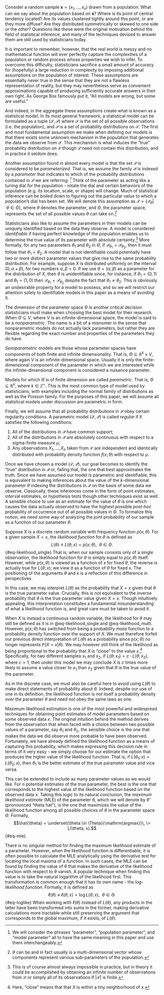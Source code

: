 \chapter{Background}

\section{Assumptions}
Consider a random sample $\mathbf{x} = (x_1, ..., x_n)$ drawn from a population. What can we say about the population based on $\mathbf{x}$? Where is its point of central tendency located? Are its values clustered tightly around this point, or are they more diffuse? Are they distributed symmetrically or skewed to one side or the other? Questions like these were the original motivation behind the field of statistical inference, and many of the techniques devised to answer them are still used by statisticians today.

It is important to remember, however, that the real world is messy and no mathematical function will ever perfectly capture the complexities of a population or random process whose properties we wish to infer. To overcome this difficulty, statisticians sacrifice a small amount of accuracy for (hopefully) a large reduction in complexity by imposing additional assumptions on the population of interest. These assumptions are essentially never true in the sense that they are not a flawless representation of reality, but they may nevertheless serve as convenient approximations capable of producing sufficiently accurate answers in their own right. As George Box famously put it, "All models are wrong, but some are useful." 

\vspace{-0.5cm}

\subsection{Data-Generating Mechanism}

And indeed, in the aggregate these assumptions create what is known as a statistical model. In its most general framework, a statistical model can be formulated as a tuple $(\mathcal{S}, \mathcal{P})$ where $\mathcal{S}$ is the set of all possible observations (i.e. the population), and $\mathcal{P}$ is a set of probability distributions on $\mathcal{S}$. The first and most fundamental assumption we make when defining our models is that there exists some unknown mechanism in the population that generates the data we observe from $\mathcal{S}$. This mechanism is what induces the "true" probability distribution on $\mathcal{S}$ though $\mathcal{P}$ need not contain this distribution, and in practice it seldom does. 

\subsection{Parameter Existence}

Another assumption found in almost every model is that the set $\mathcal{P}$ is considered to be *parameterized*. That is, we assume the family $\mathcal{P}$ is indexed by a *parameter* that indicates to which of the probability distributions contained in $\mathcal{P}$ we are referring. ^[We will consider the phrases "parameter", "population parameter", and "model parameter" all to have the same meaning in this paper and use them interchangeably.] Think of the parameter as acting like a tuning dial for the population - rotate the dial and certain behaviors of the population (e.g. its location, scale, or shape) will change. Much of statistical inference can be boiled down to figuring out the particular value to which a population's dial has been set. We will denote this assumption as $\mathcal{P} = \{\mathcal{P}_{\theta} | \> \theta \in \Theta\}$, where $\theta$ denotes the parameter, and $\Theta$, the parameter space, represents the set of all possible values $\theta$ can take on.^[$\theta$ can be and in fact usually is a multi-dimensional vector whose components represent various sub-parameters of the population.] 

\subsection{Identifiability}

Statisticians also like to assume the parameters in their models can be uniquely identified based on the data they observe. A model is considered *identifiable* if having perfect knowledge of the population enables us to determine the true value of its parameter with absolute certainty.^[This is of course almost always impossible in practice, but in theory it could be accomplished by obtaining an infinite number of observations from $\mathcal{S}$ or simply all of its observations if $|\mathcal{S}|$ is finite.] More formally, for any two parameters $\theta_1$ and $\theta_2$ in $\Theta$, if $\mathcal{P}_{\theta_1} = \mathcal{P}_{\theta_2}$, then it must follow that $\theta_1 = \theta_2$. A model that is not identifiable could potentially have two or more distinct parameter values that give rise to the same probability distribution. For example, suppose $X$ is distributed uniformly on the interval $(0, \alpha + \beta)$, for two numbers $\alpha, \beta > 0$. If we use $\theta = (\alpha, \beta)$ as a parameter for the distribution of $X$, then $\theta$ is unidentifiable since, for instance, if $\theta_1 = (0, 1)$ and $\theta_1 = (1, 0)$ then $\mathcal{P}_{\theta_1} = \mathcal{P}_{\theta_2}$ despite the fact that $\theta_1 \neq \theta_2$. This is obviously an undesirable property for a model to possess, and so we will restrict our attention solely to identifiable models in this paper as a means of avoiding it.

\subsection{Parameter Space Dimension}

The dimension of the parameter space $\Theta$ is another critical decision statisticians must make when choosing the best model for their research. When $\Theta \subseteq V$, where $V$ is an infinite-dimensional space, the model is said to be a *nonparametric*. The name is a bit of a misnomer in the sense that nonparametric models do not actually lack parameters, but rather they are flexible regarding the exact number and properties of the parameters they do have. 

*Semiparametric* models are those whose parameter spaces have components of both finite and infinite dimensionality. That is, $\Theta \subseteq \mathbb{R}^k \times V$, where again $V$ is an infinite-dimensional space. Usually it is only the finite-dimensional component of the parameter in which we are interested while the infinite-dimensional component is considered a nuisance parameter.

Models for which $\Theta$ is of finite dimension are called *parametric*. That is, $\Theta \subseteq \mathbb{R}^k$, where $k \in \mathbb{Z}^+$. This is the most common type of model used by statisticians, with examples including the normal family of distributions as well as the Poisson family. For the purposes of this paper, we will assume all statistical models under discussion are parametric in form.

\subsection{Regularity}

Finally, we will assume that all probability distributions in $\mathcal{P}$ obey certain regularity conditions. A parametric model $(\mathcal{S}, \mathcal{P})$ is called *regular* if it satisfies the following conditions:

1) All of the distributions in $\mathcal{P}$ have common support;
2) All of the distributions in $\mathcal{P}$ are absolutely continuous with respect to a sigma-finite measure $\mu$;
3) Any observations $X_1, ..., X_n$ taken from $\mathcal{S}$ are independent and identically distributed with probability density function $f(x; \theta)$ with respect to $\mu$.

\section{The Likelihood Function}

Once we have chosen a model $(\mathcal{S}, \mathcal{P})$, our goal becomes to identify the "true" distribution in $\mathcal{P}$ or, failing that, the one that best approximates the truth. Since we have assumed our model is parametric and identifiable, this is equivalent to making inferences about the value of the $k$-dimensional parameter $\theta$ indexing the distributions in $\mathcal{P}$ on the basis of some data we observe. Classically, these inferences come in the form of point estimates, interval estimates, or hypothesis tests though other techniques exist as well. A sensible choice to use as an estimate for the value of $\theta$ is one which causes the data actually observed to have the highest possible *post-hoc* probability of occurrence out of all possible values in $\Theta$. To formalize this notion, we need some way of analyzing the joint probability of our sample as a function of our parameter $\theta$. 

\subsection{The Discrete Case}

Suppose X is a discrete random variable with frequency function $p(x; \theta)$. For a given sample $X = x$, the *likelihood function* for $\theta$ is defined as
$$L(\theta) \equiv L(\theta; x) = p(x; \theta), \> \> \theta \in \Theta.$${#eq-likelihood_single} 
That is, when our sample consists only of a single observation, the likelihood function for $\theta$ is simply equal to $p(x;\theta)$ itself. However, while $p(x; \theta)$ is viewed as a function of $x$ for fixed $\theta$, the reverse is actually true for $L(\theta; x)$; we view it as a function of $\theta$ for fixed $x$. The positioning of the arguments $\theta$ and $x$ is a reflection of this difference in perspectives.

In this case, we may interpret $L(\theta)$ as the probability that $X = x$ given that $\theta$ is the true parameter value. Crucially, this is *not* equivalent to the inverse probability that $\theta$ is the true parameter value given $X = x$. Though intuitively appealing, this interpretation constitutes a fundamental misunderstanding of what a likelihood function is, and great care must be taken to avoid it. 

\subsection{The Continuous Case}

When $X$ is instead a continuous random variable, the likelihood for $\theta$ may still be defined as it is in @eq-likelihood_single and @eq-likelihood_multi. However, $p(x; \theta)$ has switched from being a probability *mass* function to a probability *density* function over the support of $X$. We must therefore forfeit our previous direct interpretation of $L(\theta)$ as a probability since $p(x; \theta)$ no longer represents $\mathbb{P}(X = x | \theta)$. We may however still think of the likelihood as being proportional to the probability that $X$ is "close" to the value $x$.^[Here, "close" means that that $X$ is within a tiny neighborhood of $x$.] Specifically, for two different samples $x_1$ and $x_2$, if $L(\theta; x_1) = c \cdot L(\theta; x_2)$, where $c > 1$, then under this model we may conclude $X$ is $c$ times more likely to assume a value closer to $x_1$ than $x_2$ given that $\theta$ is the true value of the parameter. 

As in the discrete case, we must also be careful here to avoid using $L(\theta)$ to make direct statements of probability about $\theta$. Indeed, despite our use of one in its definition, the likelihood function is *not* itself a probability density over the parameter $\theta$ and need not obey the same laws as one. 

\subsection{Maximum Likelihood Estimation}

Maximum likelihood estimation is one of the most powerful and widespread techniques for obtaining point estimates of model parameters based on some observed data $x$. The original intuition behind the method derives from the observation that when faced with a choice between two possible values of a parameter, say $\theta_1$ and $\theta_2$, the sensible choice is the one that makes the data we did observe more probable to have been observed. Fortunately, we have already defined the likelihood function as a means of capturing this probability, which makes expressing this decision rule in terms of it very easy - we simply choose for our estimate the option that produces the higher value of the likelihood function. That is, if $L(\theta_1; x) > L(\theta_2; x)$, then $\theta_1$ is the better estimate of the true parameter value and vice versa.

This can be extended to include as many parameter values as we would like. For $n$ potential estimates of the true parameter, the best is the one that corresponds to the highest value of the likelihood function based on the observed data $x$. Taking this logic to its natural conclusion, the *maximum likelihood estimate* (MLE) of the parameter $\theta$, which we will denote by $\hat{\theta}$ (pronounced "theta hat"), is the one that maximizes the value of the likelihood function among all possible choices of $\theta$ in the parameter space $\Theta$. Formally, $$\hat{\theta} = \underset{\theta \in \Theta}{\mathrm{argmax}}\, \> L(\theta; x).$${#eq-mle}

There is no singular method for finding the maximum likelihood estimate of a parameter. However, when the likelihood function is differentiable, it is often possible to calculate the MLE analytically using the derivative test for locating the local maxima of a function. In such cases, the MLE can be found by finding the value of $\theta$ that makes the derivative of the likelihood function with respect to $\theta$ vanish. A popular technique when finding this value is to take the natural logarithm of the likelihood first. This transformation is common enough that it has its own name - the *log-likelihood function*. Formally, it is defined as $$\ell(\theta) \equiv \ell(\theta; x) = \log L(\theta; x), \> \> \theta \in \Theta.$${#eq-loglike} When working with $\ell(\theta)$ instead of $L(\theta)$, any products in the latter have been transformed into sums in the former, making derivative calculations more tractable while still preserving the argument that corresponds to the global maximum, if it exists, of $L(\theta)$.









